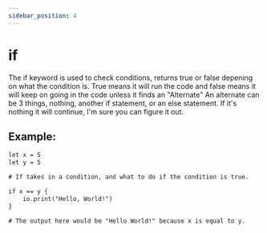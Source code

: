 ```yaml
---
sidebar_position: 4
---
```


# if

The if keyword is used to check conditions, returns true or false depening on what the condition is.
True means it will run the code and false means it will keep on going in the code unless it finds an "Alternate"
An alternate can be 3 things, nothing, another if statement, or an else statement. If it's nothing it will continue, I'm sure you can figure it out.

## Example:

```txt title="example.ob"
let x = 5
let y = 5

# If takes in a condition, and what to do if the condition is true.

if x == y {
    io.print("Hello, World!")
}

# The output here would be "Hello World!" because x is equal to y.
```